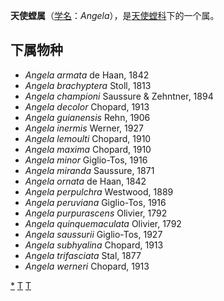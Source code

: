 {{Automatic Taxobox
| taxon = Angela
| authority = Serville, 1839
| image = Angela guianensis MHNT male vol.jpg
| image_caption = Angela guianensis（雄性）
| synonyms =''Thespoides'' <small>Chopard, 1916</small>
}}

'''天使螳属'''（[[学名|学名]]：''Angela''），是[[天使螳科|天使螳科]]下的一个属。

==下属物种==
* ''Angela armata'' de Haan, 1842
* ''Angela brachyptera'' Stoll, 1813
* ''Angela championi'' Saussure & Zehntner, 1894
* ''Angela decolor'' Chopard, 1913
* ''Angela guianensis'' Rehn, 1906
* ''Angela inermis'' Werner, 1927
* ''Angela lemoulti'' Chopard, 1910
* ''Angela maxima'' Chopard, 1910
* ''Angela minor'' Giglio-Tos, 1916
* ''Angela miranda'' Saussure, 1871
* ''Angela ornata'' de Haan, 1842
* ''Angela perpulchra'' Westwood, 1889
* ''Angela peruviana'' Giglio-Tos, 1916
* ''Angela purpurascens'' Olivier, 1792
* ''Angela quinquemaculata'' Olivier, 1792
* ''Angela saussurii'' Giglio-Tos, 1927
* ''Angela subhyalina'' Chopard, 1913
* ''Angela trifasciata'' Stal, 1877
* ''Angela werneri'' Chopard, 1913

{{taxonbar}}
[[Category:_天使螳属|*]]
[[Category:_天使螳科|T]]
[[Category:_1839年描述的分类群|T]]